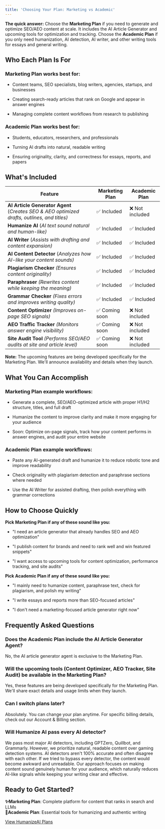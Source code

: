 ```yaml
---
title: 'Choosing Your Plan: Marketing vs Academic'
---
```

**The quick answer:** Choose the **Marketing Plan** if you need to generate and optimize SEO/AEO content at scale. It includes the AI Article Generator and upcoming tools for optimization and tracking. Choose the **Academic Plan** if you only need humanization, AI detection, AI writer, and other writing tools for essays and general writing.

## Who Each Plan Is For

### **Marketing Plan works best for:**

- Content teams, SEO specialists, blog writers, agencies, startups, and businesses

- Creating search-ready articles that rank on Google and appear in answer engines

- Managing complete content workflows from research to publishing

### **Academic Plan works best for:**

- Students, educators, researchers, and professionals

- Turning AI drafts into natural, readable writing

- Ensuring originality, clarity, and correctness for essays, reports, and papers

## What's Included

| **Feature**                                                                                 | **Marketing Plan** | **Academic Plan** |
| ------------------------------------------------------------------------------------------- | ------------------ | ----------------- |
| **AI Article Generator Agent** (*Creates SEO & AEO optimized drafts, outlines, and titles)* | ✅ Included         | ❌ Not included    |
| **Humanize AI** (*AI text sound natural and human-like)*                                    | ✅ Included         | ✅ Included        |
| **AI Writer** (*Assists with drafting and content expansion)*                               | ✅ Included         | ✅ Included        |
| **AI Content Detector** (*Analyzes how AI-like your content sounds)*                        | ✅ Included         | ✅ Included        |
| **Plagiarism Checker** *(Ensures content originality)*                                      | ✅ Included         | ✅ Included        |
| **Paraphraser** *(Rewrites content while keeping the meaning)*                              | ✅ Included         | ✅ Included        |
| **Grammar Checker** *(Fixes errors and improves writing quality)*                           | ✅ Included         | ✅ Included        |
| **Content Optimizer** *(Improves on-page SEO signals)*                                      | ✅ Coming soon      | ❌ Not included    |
| **AEO Traffic Tracker** *(Monitors answer engine visibility)*                               | ✅ Coming soon      | ❌ Not included    |
| **Site Audit Tool** *(Performs SEO/AEO audits at site and article level)*                   | ✅ Coming soon      | ❌ Not included    |

**Note:** The upcoming features are being developed specifically for the Marketing Plan. We'll announce availability and details when they launch.

## What You Can Accomplish

### **Marketing Plan example workflows:**

- Generate a complete, SEO/AEO-optimized article with proper H1/H2 structure, titles, and full draft

- Humanize the content to improve clarity and make it more engaging for your audience

- Soon: Optimize on-page signals, track how your content performs in answer engines, and audit your entire website

### **Academic Plan example workflows:**

- Paste any AI-generated draft and humanize it to reduce robotic tone and improve readability

- Check originality with plagiarism detection and paraphrase sections where needed

- Use the AI Writer for assisted drafting, then polish everything with grammar corrections

## How to Choose Quickly

**Pick Marketing Plan if any of these sound like you:**

- "I need an article generator that already handles SEO and AEO optimization"

- "I publish content for brands and need to rank well and win featured snippets"

- "I want access to upcoming tools for content optimization, performance tracking, and site audits"

**Pick Academic Plan if any of these sound like you:**

- "I mainly need to humanize content, paraphrase text, check for plagiarism, and polish my writing"

- "I write essays and reports more than SEO-focused articles"

- "I don't need a marketing-focused article generator right now"

## Frequently Asked Questions

### **Does the Academic Plan include the AI Article Generator Agent?**

No, the AI article generator agent is exclusive to the Marketing Plan.

### **Will the upcoming tools (Content Optimizer, AEO Tracker, Site Audit) be available in the Marketing Plan?**

Yes, these features are being developed specifically for the Marketing Plan. We'll share exact details and usage limits when they launch.

### **Can I switch plans later?**

Absolutely. You can change your plan anytime. For specific billing details, check out our Account & Billing section.

### **Will Humanize AI pass every AI detector?**

We pass most major AI detectors, including GPTZero, Quillbot, and Grammarly. However, we prioritize natural, readable content over gaming detection systems. AI detectors aren't 100% accurate and often disagree with each other. If we tried to bypass every detector, the content would become awkward and unreadable. Our approach focuses on making content sound genuinely human for your audience, which naturally reduces AI-like signals while keeping your writing clear and effective.

## Ready to Get Started?

**✨Marketing Plan**: Complete platform for content that ranks in search and LLMs\
**📝Academic Plan**: Essential tools for humanizing and authentic writing

[View HumanizeAI Plans](https://humanizeai.com/pricing/)
